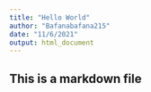 ```yaml
---
title: "Hello World"
author: "Bafanabafana215"
date: "11/6/2021"
output: html_document
---
```


## This is a markdown file
